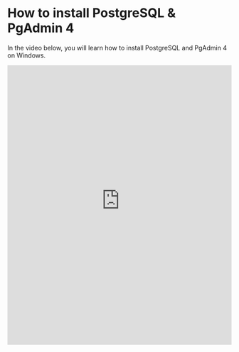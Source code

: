 # How to install PostgreSQL & PgAdmin 4

In the video below, you will learn how to install PostgreSQL and PgAdmin 4 on Windows.

<iframe
  width="100%"
  height="630"
  src="https://www.youtube-nocookie.com/embed/ZKWZvafvqwM"
  title="YouTube video player"
  frameborder="0"
  allow="accelerometer; autoplay; clipboard-write; encrypted-media; gyroscope; picture-in-picture"
  allowfullscreen
></iframe>
